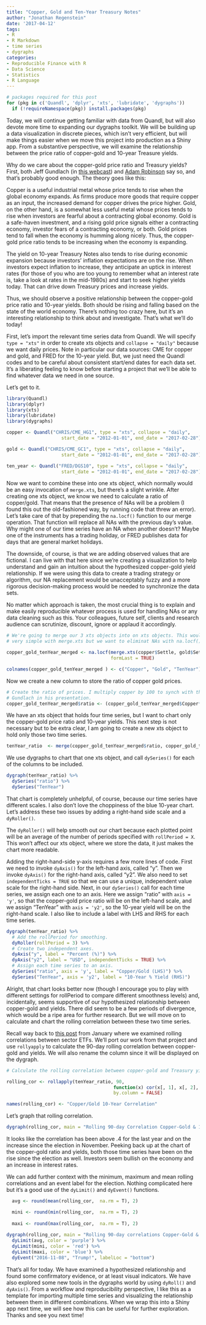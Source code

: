 ```yaml
---
title: "Copper, Gold and Ten-Year Treasury Notes"
author: "Jonathan Regenstein"
date: '2017-04-12'
tags:
- R
- R Markdown
- time series
- dygraphs
categories:
- Reproducible Finance with R
- Data Science
- Statistics
- R Language
---
```


```r
# packages required for this post
for (pkg in c('Quandl', 'dplyr', 'xts', 'lubridate', 'dygraphs')) 
  if (!requireNamespace(pkg)) install.packages(pkg)
```

Today, we will continue getting familiar with data from Quandl, but will also devote more time to expanding our dygraphs toolkit. We will be building up a data visualization in discrete pieces, which isn't very efficient, but will make things easier when we move this project into production as a Shiny app. From a substantive perspective, we will examine the relationship between the price ratio of copper-gold and 10-year Treasure yields.  

Why do we care about the copper-gold price ratio and Treasury yields? First, both Jeff Gundlach (in [this webcast](http://doubleline.com/latest-webcasts/)) and [Adam Robinson](http://robinsonglobalstrategies.com/) say so, and that's probably good enough. The theory goes like this:

Copper is a useful industrial metal whose price tends to rise when the global economy expands. As firms produce more goods that require copper as an input, the increased demand for copper drives the price higher. Gold, on the other hand, is a somewhat less useful metal whose prices tends to rise when investors are fearful about a contracting global economy. Gold is a safe-haven investment, and a rising gold price signals either a contracting economy, investor fears of a contracting economy, or both. Gold prices tend to fall when the economy is humming along nicely. Thus, the copper-gold price ratio tends to be increasing when the economy is expanding.

The yield on 10-year Treasury Notes also tends to rise during economic expansion because investors' inflation expectations are on the rise. When investors expect inflation to increase, they anticipate an uptick in interest rates (for those of you who are too young to remember what an interest rate is, take a look at rates in the mid-1980s) and start to seek higher yields today.  That can drive down Treasury prices and increase yields.

Thus, we should observe a positive relationship between the copper-gold price ratio and 10-year yields. Both should be rising and falling based on the state of the world economy. There's nothing too crazy here, but it's an interesting relationship to think about and investigate. That's what we'll do today!

First, let's import the relevant time series data from Quandl. We will specify `type = "xts"` in order to create xts objects and `collapse = "daily"` because we want daily prices. Note in particular our data sources: CME for copper and gold, and FRED for the 10-year yield. But, we just need the Quandl codes and to be careful about consistent start/end dates for each data set. It's a liberating feeling to know before starting a project that we'll be able to find whatever data we need in one source. 

Let's get to it.

```r
library(Quandl)
library(dplyr)
library(xts)
library(lubridate)
library(dygraphs)

copper <- Quandl("CHRIS/CME_HG1", type = "xts", collapse = "daily",  
                    start_date = "2012-01-01", end_date = "2017-02-28")

gold <- Quandl("CHRIS/CME_GC1", type = "xts", collapse = "daily",  
                    start_date = "2012-01-01", end_date = "2017-02-28")

ten_year <- Quandl("FRED/DGS10", type = "xts", collapse = "daily",  
                    start_date = "2012-01-01", end_date = "2017-02-28")
```

Now we want to combine these into one xts object, which normally would be an easy invocation of `merge.xts`, but there's a slight wrinkle. After creating one xts object, we know we need to calculate a ratio of copper/gold. That means that the presence of NAs will be a problem (I found this out the old-fashioned way, by running code that threw an error). Let's take care of that by prepending the `na.locf()` function to our merge operation. That function will replace all NAs with the previous day's value. Why might one of our time series have an NA when another doesn't? Maybe one of the instruments has a trading holiday, or FRED publishes data for days that are general market holidays. 

The downside, of course, is that we are adding observed values that are fictional. I can live with that here since we're creating a visualization to help understand and gain an intuition about the hypothesized copper-gold yield relationship. If we were using this data to create a trading strategy or algorithm, our NA replacement would be unacceptably fuzzy and a more rigorous decision-making process would be needed to synchronize the data sets. 

No matter which approach is taken, the most crucial thing is to explain and make easily reproducible whatever process is used for handling NAs or any data cleaning such as this. Your colleagues, future self, clients and research audience can scrutinize, discount, ignore or applaud it accordingly.  


```r
# We're going to merge our 3 xts objects into on xts objects. This would normally be
# very simple with merge.xts but we want to eliminat NAs with na.locf().

copper_gold_tenYear_merged <- na.locf(merge.xts(copper$Settle, gold$Settle, ten_year),
                                      formLast = TRUE)

colnames(copper_gold_tenYear_merged ) <- c("Copper", "Gold", "TenYear")
```

Now we create a new column to store the ratio of copper gold prices. 

```r
# Create the ratio of prices. I multiply copper by 100 to synch with the scale used by 
# Gundlach in his presentation.
copper_gold_tenYear_merged$ratio <- (copper_gold_tenYear_merged$Copper*100)/copper_gold_tenYear_merged$Gold
```

We have an xts object that holds four time series, but I want to chart only the copper-gold price ratio and 10-year yields. This next step is not necessary but to be extra clear, I am going to create a new xts object to hold only those two time series.

```r
tenYear_ratio  <- merge(copper_gold_tenYear_merged$ratio, copper_gold_tenYear_merged$TenYear)
```

We use dygraphs to chart that one xts object, and call `dySeries()` for each of the columns to be included.

```r
dygraph(tenYear_ratio) %>%
  dySeries("ratio") %>% 
  dySeries("TenYear")
```   

That chart is completely unhelpful, of course, because our time series have different scales. I also don't love the choppiness of the blue 10-year chart. Let's address these two issues by adding a right-hand side scale and a `dyRoller()`.

The `dyRoller()` will help smooth out our chart because each plotted point will be an average of the number of periods specified with `rollPeriod = X`. This won't affect our xts object, where we store the data, it just makes the chart more readable. 

Adding the right-hand-side y-axis requires a few more lines of code. First we need to invoke `dyAxis()` for the left-hand axis, called "y". Then we invoke `dyAxis()` for the right-hand axis, called "y2". We also need to set `independentTicks = TRUE` so that we can use a unique, independent value scale for the right-hand side. Next, in our `dySeries()` call for each time series, we assign each one to an axis. Here we assign "ratio" with `axis = 'y'`, so that the copper-gold price ratio will be on the left-hand scale, and we assign "TenYear" with `axis = 'y2'`, so the 10-year yield will be on the right-hand scale. I also like to include a label with LHS and RHS for each time series. 

```r
dygraph(tenYear_ratio) %>% 
  # Add the rollPeriod for smoothing.
  dyRoller(rollPeriod = 3) %>% 
  # Create two independent axes.
  dyAxis("y", label = "Percent (%)") %>%
  dyAxis("y2", label = "USD", independentTicks = TRUE) %>%
  # Assign each time series to an axis.
  dySeries("ratio", axis = 'y', label = "Copper/Gold (LHS)") %>% 
  dySeries("TenYear", axis = 'y2', label = "10-Year % Yield (RHS)")

```   

Alright, that chart looks better now (though I encourage you to play with different settings for rollPeriod to compare different smoothness levels) and, incidentally, seems supportive of our hypothesized relationship between copper-gold and yields. There did seem to be a few periods of divergence, which would be a ripe area for further research. But we will move on to calculate and chart the rolling correlation between these two time series. 

Recall way back to [this post](https://rviews.rstudio.com/2017/01/18/reproducible-finance-with-r-sector-correlations/) from January where we examined rolling correlations between sector ETFs. We'll port our work from that project and use `rollyapply` to calculate the 90-day rolling correlation between copper-gold and yields. We will also rename the column since it will be displayed on the dygraph.

```r
# Calculate the rolling correlation between copper-gold and Treasury yields. 

rolling_cor <- rollapply(tenYear_ratio, 90, 
                                       function(x) cor(x[, 1], x[, 2], use = "pairwise.complete.obs"), 
                                       by.column = FALSE)

names(rolling_cor) <- "Copper/Gold 10-Year Correlation"
```   

Let's graph that rolling correlation.

```r

dygraph(rolling_cor, main = "Rolling 90-day Correlation Copper-Gold & 10-Year Yield")

```   

It looks like the correlation has been above .4 for the last year and on the increase since the election in November. Peeking back up at the chart of the copper-gold ratio and yields, both those time series have been on the rise since the election as well. Investors seem bullish on the economy and an increase in interest rates.   

We can add further context with the minimum, maximum and mean rolling correlations and an event label for the election. Nothing complicated here but it's a good use of the `dyLimit()` and `dyEvent()` functions. 

```r
 
  avg <- round(mean(rolling_cor,  na.rm = T), 2)

  mini <- round(min(rolling_cor,  na.rm = T), 2)
 
  maxi <- round(max(rolling_cor,  na.rm = T), 2)
  
dygraph(rolling_cor, main = "Rolling 90-day correlations Copper-Gold & 10-Year Yield") %>% 
  dyLimit(avg, color = 'purple') %>% 
  dyLimit(mini, color = 'red') %>% 
  dyLimit(maxi, color = 'blue') %>% 
  dyEvent("2016-11-08", "Trump!", labelLoc = "bottom")
```   

That's all for today. We have examined a hypothesized relationship and found some confirmatory evidence, or at least visual indicators. We have also explored some new tools in the dygraphs world by using `dyRoll()` and `dyAxis()`.  From a workflow and reproducibility perspective, I like this as a template for importing multiple time series and visualizing the relationship between them in different combinations. When we wrap this into a Shiny app next time, we will see how this can be useful for further exploration. Thanks and see you next time! 
